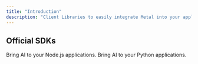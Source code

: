 ```yaml
---
title: "Introduction"
description: "Client Libraries to easily integrate Metal into your applications."
---
```


## Official SDKs

<CardGroup>
  <Card title="Node.js" icon="node" href="/api-reference/node">
    Bring AI to your Node.js applications.
  </Card>
  <Card title="Python" icon="python" href="/api-reference/python">
    Bring AI to your Python applications.
  </Card>
</CardGroup>
